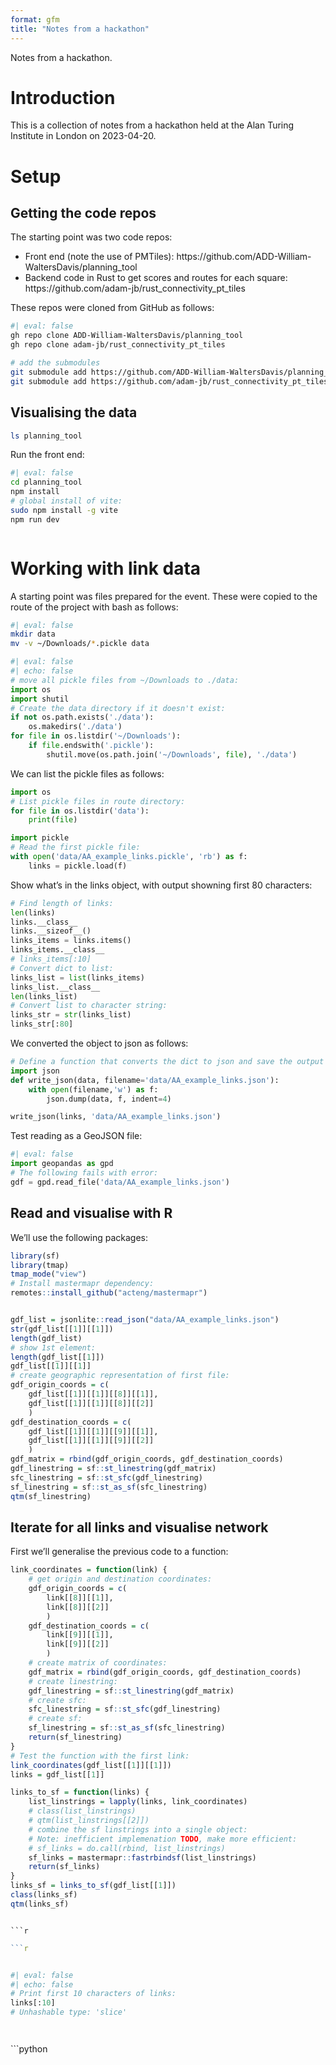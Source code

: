 ```yaml
---
format: gfm
title: "Notes from a hackathon"
---
```


Notes from a hackathon.

# Introduction

This is a collection of notes from a hackathon held at the Alan Turing Institute in London on 2023-04-20.

# Setup

## Getting the code repos

The starting point was two code repos:

- Front end (note the use of PMTiles): https://github.com/ADD-William-WaltersDavis/planning_tool
- Backend code in Rust to get scores and routes for each square: https://github.com/adam-jb/rust_connectivity_pt_tiles

These repos were cloned from GitHub as follows:

```bash
#| eval: false
gh repo clone ADD-William-WaltersDavis/planning_tool
gh repo clone adam-jb/rust_connectivity_pt_tiles

# add the submodules
git submodule add https://github.com/ADD-William-WaltersDavis/planning_tool planning_tool
git submodule add https://github.com/adam-jb/rust_connectivity_pt_tiles rust_connectivity_pt_tiles
```

## Visualising the data


```bash
ls planning_tool
```

Run the front end:

```bash
#| eval: false
cd planning_tool
npm install
# global install of vite:
sudo npm install -g vite
npm run dev
```

```bash
```


# Working with link data

A starting point was files prepared for the event.
These were copied to the route of the project with bash as follows:

```bash
#| eval: false
mkdir data
mv -v ~/Downloads/*.pickle data
```

```python
#| eval: false
#| echo: false
# move all pickle files from ~/Downloads to ./data:
import os
import shutil
# Create the data directory if it doesn't exist:
if not os.path.exists('./data'):
    os.makedirs('./data')
for file in os.listdir('~/Downloads'):
    if file.endswith('.pickle'):
        shutil.move(os.path.join('~/Downloads', file), './data')
```

We can list the pickle files as follows:

```python
import os
# List pickle files in route directory:
for file in os.listdir('data'):
    print(file)
```


```python
import pickle
# Read the first pickle file:
with open('data/AA_example_links.pickle', 'rb') as f:
    links = pickle.load(f)
```

Show what's in the links object, with output showning first 80 characters:

```python
# Find length of links:
len(links)
links.__class__
links.__sizeof__()
links_items = links.items()
links_items.__class__
# links_items[:10]
# Convert dict to list:
links_list = list(links_items)
links_list.__class__
len(links_list)
# Convert list to character string:
links_str = str(links_list)
links_str[:80]

```

We converted the object to json as follows:

```python
# Define a function that converts the dict to json and save the output to a file:
import json
def write_json(data, filename='data/AA_example_links.json'):
    with open(filename,'w') as f:
        json.dump(data, f, indent=4)

write_json(links, 'data/AA_example_links.json')
```

Test reading as a GeoJSON file:

```python
#| eval: false
import geopandas as gpd
# The following fails with error:
gdf = gpd.read_file('data/AA_example_links.json')
```

## Read and visualise with R

We'll use the following packages:

```r
library(sf)
library(tmap)
tmap_mode("view")
# Install mastermapr dependency:
remotes::install_github("acteng/mastermapr")
```

```r
```

```r
gdf_list = jsonlite::read_json("data/AA_example_links.json")
str(gdf_list[[1]][[1]])
length(gdf_list)
# show 1st element:
length(gdf_list[[1]])
gdf_list[[1]][[1]]
# create geographic representation of first file:
gdf_origin_coords = c(
    gdf_list[[1]][[1]][[8]][[1]],
    gdf_list[[1]][[1]][[8]][[2]]
    )
gdf_destination_coords = c(
    gdf_list[[1]][[1]][[9]][[1]],
    gdf_list[[1]][[1]][[9]][[2]]
    )
gdf_matrix = rbind(gdf_origin_coords, gdf_destination_coords)
gdf_linestring = sf::st_linestring(gdf_matrix)
sfc_linestring = sf::st_sfc(gdf_linestring)
sf_linestring = sf::st_as_sf(sfc_linestring)
qtm(sf_linestring)
```

## Iterate for all links and visualise network

First we'll generalise the previous code to a function:

```r
link_coordinates = function(link) {
    # get origin and destination coordinates:
    gdf_origin_coords = c(
        link[[8]][[1]],
        link[[8]][[2]]
        )
    gdf_destination_coords = c(
        link[[9]][[1]],
        link[[9]][[2]]
        )
    # create matrix of coordinates:
    gdf_matrix = rbind(gdf_origin_coords, gdf_destination_coords)
    # create linestring:
    gdf_linestring = sf::st_linestring(gdf_matrix)
    # create sfc:
    sfc_linestring = sf::st_sfc(gdf_linestring)
    # create sf:
    sf_linestring = sf::st_as_sf(sfc_linestring)
    return(sf_linestring)
}
# Test the function with the first link:
link_coordinates(gdf_list[[1]][[1]])
links = gdf_list[[1]]

links_to_sf = function(links) {
    list_linstrings = lapply(links, link_coordinates)
    # class(list_linstrings)
    # qtm(list_linstrings[[2]])
    # combine the sf linstrings into a single object:
    # Note: inefficient implemenation TODO, make more efficient:
    # sf_links = do.call(rbind, list_linstrings)
    sf_links = mastermapr::fastrbindsf(list_linstrings)
    return(sf_links)
}
links_sf = links_to_sf(gdf_list[[1]])
class(links_sf)
qtm(links_sf)
```

```

```r
```

```r

```r

```

```python
```


```python
#| eval: false
#| echo: false
# Print first 10 characters of links:
links[:10]
# Unhashable type: 'slice'
```

```python
```

```python
```

```python